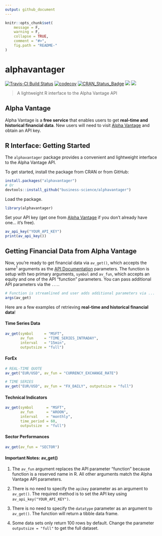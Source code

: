 ```yaml
---
output: github_document
---
```


<!-- README.md is generated from README.Rmd. Please edit that file -->

```r
knitr::opts_chunk$set(
    message = F, 
    warning = F,
    collapse = TRUE,
    comment = "#>",
    fig.path = "README-"
)
```




# alphavantager

[![Travis-CI Build Status](https://travis-ci.org/business-science/alphavantager.svg?branch=master)](https://travis-ci.org/business-science/alphavantager.svg?branch=master)
[![codecov](https://codecov.io/gh/business-science/alphavantager/branch/master/graph/badge.svg)](https://codecov.io/gh/business-science/alphavantager)
[![CRAN_Status_Badge](http://www.r-pkg.org/badges/version/alphavantager)](https://cran.r-project.org/package=alphavantager)
![](http://cranlogs.r-pkg.org/badges/alphavantager?color=brightgreen)
![](http://cranlogs.r-pkg.org/badges/grand-total/alphavantager?color=brightgreen)

<!-- <img src="tools/logo.png" width="147" height="170" align="right" /> -->

> A lightweight R interface to the Alpha Vantage API

## Alpha Vantage

Alpha Vantage is a __free service__ that enables users to get __real-time and historical financial data__. New users will need to visit [Alpha Vantage](https://www.alphavantage.co/) and obtain an API key. 

## R Interface: Getting Started

The `alphavantager` package provides a convenient and lightweight interface to the Alpha Vantage API. 

To get started, install the package from CRAN or from GitHub:

```r
install.packages("alphavantager")
# Or
devtools::install_github("business-science/alphavantager")
```

Load the package.

```r
library(alphavantager)
```


Set your API key (get one from [Alpha Vantage](https://www.alphavantage.co/) if you don't already have one... it's free).

```r
av_api_key("YOUR_API_KEY")
print(av_api_key())
```

## Getting Financial Data from Alpha Vantage

Now, you're ready to get financial data via `av_get()`, which accepts the same<sup>1</sup> arguments as the [API Documentation](https://www.alphavantage.co/documentation/) parameters. The function is setup with two primary arguments, `symbol` and `av_fun`, which accepts an equity and one of the API "function" parameters. You can pass additional API parameters via the `...`.

```r
# Function is streamlined and user adds additional parameters via ... 
args(av_get)
```

Here are a few examples of retrieving __real-time and historical financial data__!

#### Time Series Data

```r
av_get(symbol     = "MSFT", 
       av_fun     = "TIME_SERIES_INTRADAY", 
       interval   = "15min", 
       outputsize = "full")
```

#### ForEx

```r
# REAL-TIME QUOTE
av_get("EUR/USD", av_fun = "CURRENCY_EXCHANGE_RATE")
```

```r
# TIME SERIES
av_get("EUR/USD", av_fun = "FX_DAILY", outputsize = "full")
```



#### Technical Indicators

```r
av_get(symbol      = "MSFT", 
       av_fun      = "AROON", 
       interval    = "monthly", 
       time_period = 60, 
       outputsize  = "full")
```

#### Sector Performances

```r
av_get(av_fun = "SECTOR")
```


#### Important Notes: av_get()

1. The `av_fun` argument replaces the API parameter "function" because function is a reserved name in R. All other arguments match the Alpha Vantage API parameters.

2. There is no need to specify the `apikey` parameter as an argument to `av_get()`. The required method is to set the API key using `av_api_key("YOUR_API_KEY")`.

3. There is no need to specify the `datatype` parameter as an argument to `av_get()`. The function will return a tibble data frame. 

4. Some data sets only return 100 rows by default. Change the parameter `outputsize = "full"` to get the full dataset.
